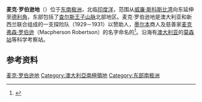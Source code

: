 {{coord|70|00|S|65|00|E|scale:10000000|display=title}}
{{Location map
 |Antarctica
 |mark=<!--dot-->Blue pog.svg
 |lon_dir=E
 |lat_dir=S
 |lat_deg=70|lat_min=00|lat_sec=
 |lon_deg=65|lon_min=30|lon_sec=
 |caption=<div style="text-align: center;">麦克罗伯特森地在[[南极洲|南极洲]]的位置。</div>
 |position=right
 |width=250
 |float=right
}}
'''麦克·罗伯逊地'''（{{lang-en|Mac. Robertson Land}}）位于[[东南极洲|东南极洲]]，北临[[印度洋|印度洋]]，范围从[[威廉·斯科斯比湾|威廉·斯科斯比湾]]向东延伸至[[德利角_(麦克罗伯特森地)|德利角]]，东部包括了[[查尔斯王子山脉|查尔斯王子山脉]]北部地区。麦克·罗伯逊地是澳大利亚和新西兰联合组成的一支探险队（1929－1931）以赞助人，[[墨尔本|墨尔本]]商人及慈善家[[麦克弗森·罗伯逊|麦克弗森·罗伯逊]]（Macpherson Robertson）的名字命名的<ref>{{Cite web|title=Mac. Robertson Land :: Australian Antarctic Division|url=http://www.antarctica.gov.au/about-antarctica/history/technological-developments/mac.-robertson-land|accessdate=2011-12-15|archive-url=https://web.archive.org/web/20110602101551/http://www.antarctica.gov.au/about-antarctica/history/technological-developments/mac.-robertson-land|archive-date=2011-06-02|dead-url=no}}</ref>。沿海有[[澳大利亚|澳大利亚]]的[[莫森站|莫森站]]等科学考察站。

==参考资料==
{{reflist}}
{{MacRobertsonLand-geo-stub}}
{{DEFAULTSORT:Mac. Robertson Land}}
[[Category:麦克·罗伯逊地|]]
[[Category:澳大利亞南極領地|Category:澳大利亞南極領地]]
[[Category:东部南极洲|Category:东部南极洲]]